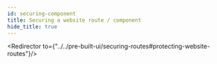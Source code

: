 ```yaml
---
id: securing-component
title: Securing a website route / component
hide_title: true
---
```


<!-- COPY DOCS -->
<!-- ./thirdpartyemailpassword/common-customizations/sessions/securing-component.mdx -->


<Redirector to={"../../pre-built-ui/securing-routes#protecting-website-routes"}/>
